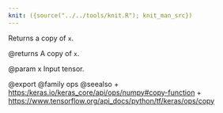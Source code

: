 ```yaml
---
knit: ({source("../../tools/knit.R"); knit_man_src})
---
```

Returns a copy of `x`.

@returns
    A copy of `x`.

@param x Input tensor.

@export
@family ops
@seealso
+ <https:/keras.io/keras_core/api/ops/numpy#copy-function>
+ <https://www.tensorflow.org/api_docs/python/tf/keras/ops/copy>
